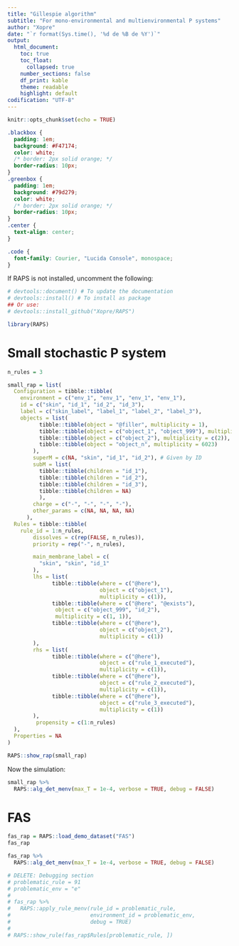 ```yaml
---
title: "Gillespie algorithm"
subtitle: "For mono-environmental and multienvironmental P systems"
author: "Xopre"
date: "`r format(Sys.time(), '%d de %B de %Y')`"
output: 
  html_document:
    toc: true
    toc_float: 
      collapsed: true
    number_sections: false 
    df_print: kable
    theme: readable
    highlight: default 
codification: "UTF-8"
---
```


```r
knitr::opts_chunk$set(echo = TRUE)
```

```css
.blackbox {
  padding: 1em;
  background: #F47174;
  color: white;
  /* border: 2px solid orange; */
  border-radius: 10px;
}
.greenbox {
  padding: 1em;
  background: #79d279;
  color: white;
  /* border: 2px solid orange; */
  border-radius: 10px;
}
.center {
  text-align: center;
}

.code {
  font-family: Courier, "Lucida Console", monospace;
}
```

If RAPS is not installed, uncomment the following:
```r
# devtools::document() # To update the documentation
# devtools::install() # To install as package
## Or use:
# devtools::install_github("Xopre/RAPS")
```

```r
library(RAPS)
```


# Small stochastic P system
```r
n_rules = 3

small_rap = list(
  Configuration = tibble::tibble(
    environment = c("env_1", "env_1", "env_1", "env_1"),
    id = c("skin", "id_1", "id_2", "id_3"),
    label = c("skin_label", "label_1", "label_2", "label_3"),
    objects = list(
          tibble::tibble(object = "@filler", multiplicity = 1),
          tibble::tibble(object = c("object_1", "object_999"), multiplicity = c(1, 999)),
          tibble::tibble(object = c("object_2"), multiplicity = c(2)),
          tibble::tibble(object = "object_n", multiplicity = 6023)
        ),
        superM = c(NA, "skin", "id_1", "id_2"), # Given by ID
        subM = list(
          tibble::tibble(children = "id_1"),
          tibble::tibble(children = "id_2"),
          tibble::tibble(children = "id_3"),
          tibble::tibble(children = NA)
          ),
        charge = c("-", "-", "-", "-"),
        other_params = c(NA, NA, NA, NA)
      ),
  Rules = tibble::tibble(
    rule_id = 1:n_rules,
        dissolves = c(rep(FALSE, n_rules)),
        priority = rep("-", n_rules),

        main_membrane_label = c(
          "skin", "skin", "id_1"
        ),
        lhs = list(
              tibble::tibble(where = c("@here"),
                             object = c("object_1"),
                             multiplicity = c(1)),
              tibble::tibble(where = c("@here", "@exists"),
               object = c("object_999", "id_2"),
               multiplicity = c(1, 1)),
              tibble::tibble(where = c("@here"),
                             object = c("object_2"),
                             multiplicity = c(1))
        ),
        rhs = list(
              tibble::tibble(where = c("@here"),
                             object = c("rule_1_executed"),
                             multiplicity = c(1)),
              tibble::tibble(where = c("@here"),
                             object = c("rule_2_executed"),
                             multiplicity = c(1)),
              tibble::tibble(where = c("@here"),
                             object = c("rule_3_executed"),
                             multiplicity = c(1))
        ),
         propensity = c(1:n_rules)
  ),
  Properties = NA
)

RAPS::show_rap(small_rap)
```

Now the simulation:
```r
small_rap %>%
  RAPS::alg_det_menv(max_T = 1e-4, verbose = TRUE, debug = FALSE)
```


# FAS
```r
fas_rap = RAPS::load_demo_dataset("FAS")
fas_rap
```

```r
fas_rap %>%
  RAPS::alg_det_menv(max_T = 1e-4, verbose = TRUE, debug = FALSE)

# DELETE: Debugging section
# problematic_rule = 91
# problematic_env = "e"
# 
# fas_rap %>%
#   RAPS::apply_rule_menv(rule_id = problematic_rule,
#                         environment_id = problematic_env,
#                         debug = TRUE)
# 
# RAPS::show_rule(fas_rap$Rules[problematic_rule, ])
```


